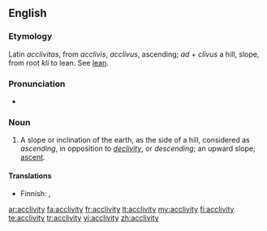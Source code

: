 ==English==

===Etymology===
Latin ''acclivitas'', from ''acclivis'', ''acclivus'', ascending; ''ad'' + ''clivus'' a hill, slope, from root ''kli'' to lean. See [[lean]].

===Pronunciation===
*{{IPA|/əˈklɪvɪtɪ/}}

===Noun===
{{infl|en|noun|plural|[[acclivities]]}} 

#A slope or inclination of the earth, as the side of a hill, considered as ''ascending'', in opposition to ''[[declivity]]'', or ''descending''; an upward slope; [[ascent]].

====Translations====
{{trans-top|upward slope}}
* Finnish: {{t-|fi|ylämäki}}, {{t+|fi|nousu}}
{{trans-mid}}
{{trans-bottom}}

[[ar:acclivity]]
[[fa:acclivity]]
[[fr:acclivity]]
[[lt:acclivity]]
[[my:acclivity]]
[[fi:acclivity]]
[[te:acclivity]]
[[tr:acclivity]]
[[vi:acclivity]]
[[zh:acclivity]]